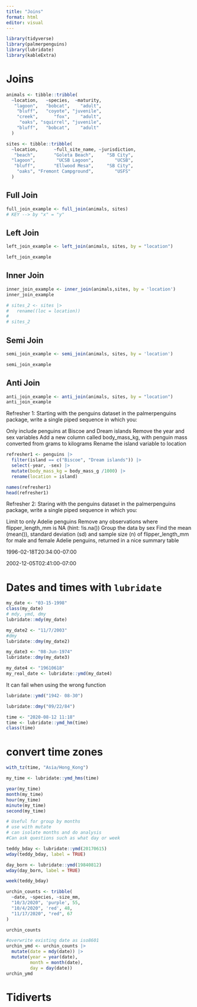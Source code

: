 ```yaml
---
title: "Joins"
format: html
editor: visual
---
```


```r
library(tidyverse)
library(palmerpenguins)
library(lubridate)
library(kableExtra)
```

# Joins

```r
animals <- tibble::tribble(
  ~location,   ~species,  ~maturity,
   "lagoon",   "bobcat",    "adult",
    "bluff",   "coyote", "juvenile",
    "creek",      "fox",    "adult",
     "oaks", "squirrel", "juvenile",
    "bluff",   "bobcat",    "adult"
  )

```

```r
sites <- tibble::tribble(
  ~location,      ~full_site_name, ~jurisdiction,
   "beach",       "Goleta Beach",     "SB City",
  "lagoon",        "UCSB Lagoon",        "UCSB",
   "bluff",       "Ellwood Mesa",     "SB City",
    "oaks", "Fremont Campground",        "USFS"
  )

```

## Full Join

```r
full_join_example <- full_join(animals, sites)
# KEY --> by "x" = "y" 
```

## Left Join

```r
left_join_example <- left_join(animals, sites, by = "location")

left_join_example
```

## Inner Join

```r
inner_join_example <- inner_join(animals,sites, by = 'location')
inner_join_example
```

```r

# sites_2 <- sites |> 
#   rename((loc = location))
# 
# sites_2
```

## Semi Join

```r
semi_join_example <- semi_join(animals, sites, by = 'location')

semi_join_example
```

## Anti Join

```r
anti_join_example <- anti_join(animals, sites, by = "location")
anti_join_example
```

Refresher 1: Starting with the penguins dataset in the palmerpenguins package, write a single piped sequence in which you:

Only include penguins at Biscoe and Dream islands Remove the year and sex variables Add a new column called body_mass_kg, with penguin mass converted from grams to kilograms Rename the island variable to location

```r
refresher1 <- penguins |> 
  filter(island == c("Biscoe", "Dream islands")) |> 
  select(-year, -sex) |> 
  mutate(body_mass_kg = body_mass_g /1000) |> 
  rename(location = island)

names(refresher1)
head(refresher1)
```

Refresher 2: Staring with the penguins dataset in the palmerpenguins package, write a single piped sequence in which you:

Limit to only Adelie penguins Remove any observations where flipper_length_mm is NA (hint: !is.na()) Group the data by sex Find the mean (mean()), standard deviation (sd) and sample size (n) of flipper_length_mm for male and female Adelie penguins, returned in a nice summary table

1996-02-18T20:34:00-07:00

2002-12-05T02:41:00-07:00

# Dates and times with `lubridate`

```r
my_date <- "03-15-1998"
class(my_date)
# mdy, ymd, dmy
lubridate::mdy(my_date)

my_date2 <- "11/7/2003"
#dmy
lubridate::dmy(my_date2)

my_date3 <- "08-Jun-1974"
lubridate::dmy(my_date3)

my_date4 <- "19610618"
my_real_date <- lubridate::ymd(my_date4)
```

It can fail when using the wrong function

```r
lubridate::ymd("1942- 08-30")

lubridate::dmy("09/22/84")
```

```r
time <- "2020-08-12 11:18"
time <- lubridate::ymd_hm(time)
class(time)
```

# convert time zones

```r

with_tz(time, "Asia/Hong_Kong")

my_time <- lubridate::ymd_hms(time)

year(my_time)
month(my_time)
hour(my_time)
minute(my_time)
second(my_time)

# Useful for group by months
# use with mutate
# can isolate months and do analysis 
#Can ask questions such as what day or week
```

```r
teddy_bday <- lubridate::ymd(20170615)
wday(teddy_bday, label = TRUE)

day_born <- lubridate::ymd(19840812)
wday(day_born, label = TRUE)

week(teddy_bday)
```

```r
urchin_counts <- tribble(
  ~date, ~species, ~size_mm,
  "10/3/2020", 'purple', 55,
  "10/4/2020", 'red', 48,
  "11/17/2020", "red", 67
)

urchin_counts

#overwrite existing date as iso8601
urchin_ymd <- urchin_counts |> 
  mutate(date = mdy(date)) |> 
  mutate(year = year(date),
         month = month(date),
         day = day(date))
urchin_ymd

```

# Tidiverts
